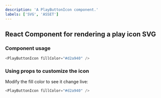 ```yaml
---
description: 'A PlayButtonIcon component.'
labels: ['SVG', 'ASSET']
---
```



## React Component for rendering a play icon SVG

### Component usage

```js
<PlayButtonIcon fillColor="#d2a940" />
```

### Using props to customize the icon

Modify the fill color to see it change live:

```js live
<PlayButtonIcon fillColor="#d2a940" />
```
